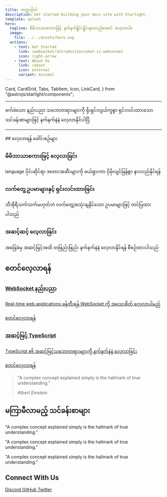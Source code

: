 ```yaml
---
title: တက္ကသိုလ်
description: Get started building your docs site with Starlight.
template: splash
hero:
  tagline: မိမိဘာသာစကားဖြင့် နက်နက်ရှိုင်းရှိုင်းနားလည်အောင် လေ့လာပါ။
  image:
    file: ../../assets/hero.svg
  actions:
    - text: Get Started
      link: /websocket/introduction/what-is-websocket
      icon: right-arrow
    - text: About Us
      link: /about
      icon: external
      variant: minimal
---
```


  Card,
  CardGrid,
  Tabs,
  TabItem,
  Icon,
  LinkCard,
} from "@astrojs/starlight/components";

<hr/>
<section class="intro-section">

  <p>
    ခက်ခဲသော နည်းပညာ သဘောတရားများကို ရိုးရှင်းလွယ်ကူစွာ ရှင်းလင်းထားသော သင်ခန်းစာများဖြင့်
    နက်နက်နဲနဲ လေ့လာနိုင်ပါပြီ
  </p>
</section>
<hr/ >
## လေ့လာရန် ခေါင်းစဉ်များ

<CardGrid className="concepts-grid">
  <LinkCard
    title="WebSocket နည်းပညာ"
    description="Real-time communication အတွက် WebSocket နည်းပညာကို အခြေခံမှ အဆင့်မြင့်သဘောတရားများအထိ လေ့လာမည်။"
    href="/websocket/introduction/what-is-websocket"
    icon="rocket"
  />
  <LinkCard
    title="Advanced TypeScript"
    description="TypeScript ၏ အဆင့်မြင့်သဘောတရားများကို နက်နက်နဲနဲ လေ့လာခြင်း"
    href="/advanced-typescript/why-is-advanced-ts-needed/why-advanced-typescript"
    icon="puzzle"
  />
  <LinkCard
    title="JavaScript အခြေခံများ"
    description="JavaScript ၏ မရှိမဖြစ် အခြေခံအသိပညာများနှင့် အသုံးပြုပုံများ"
    href="#"
    icon="document"
  />
  <LinkCard
    title="Frontend Frameworks"
    description="React, Angular, Vue စသော frameworks များ အကြောင်းနှင့် အသုံးပြုပုံများ"
    href="#"
    icon="open-book"
  />
</CardGrid>

<section class="key-features">
  <div class="feature">
    <div class="feature-icon">
      <Icon name="open-book" size="1.8rem" />
    </div>
    <div class="feature-content">
      <h3>မိမိဘာသာစကားဖြင့် လေ့လာခြင်း</h3>
      <p>
        language ပိုင်းဆိုင်ရာ အတားအဆီးများကို ဖယ်ရှားကာ ပိုမိုလျင်မြန်စွာ
        နားလည်နိုင်ရန်
      </p>
    </div>
  </div>
  <div class="feature">
    <div class="feature-icon">
      <Icon name="setting" size="1.8rem" />
    </div>
    <div class="feature-content">
      <h3>လက်တွေ့ ဥပမာများနှင့် ရှင်းလင်းထားခြင်း</h3>
      <p>
        သီအိုရီသက်သက်မဟုတ်ဘဲ လက်တွေ့အသုံးချနိုင်သော ဥပမာများဖြင့် တင်ပြထားပါသည်
      </p>
    </div>
  </div>
  <div class="feature">
    <div class="feature-icon">
      <Icon name="pencil" size="1.8rem" />
    </div>
    <div class="feature-content">
      <h3>အဆင့်ဆင့် လေ့လာခြင်း</h3>
      <p>
        အခြေခံမှ အဆင့်မြင့်အထိ တဖြည်းဖြည်း နက်နက်နဲနဲ လေ့လာနိုင်ရန်
        စီစဉ်ထားပါသည်
      </p>
    </div>
  </div>
</section>

## စတင်လေ့လာရန်

<div class="study-paths">
  <a href="/websocket/introduction/what-is-websocket" class="path-card block beginner">
    <h3><Icon name="star" size="1.2em" /> WebSocket နည်းပညာ</h3>
    <p>Real-time web applications ဖန်တီးရန် WebSocket ကို အသေးစိတ် လေ့လာပါမည်</p>
    <div className='link-content'>
     <span>စတင်လေ့လာရန်</span><Icon name="right-arrow" size="1em" />
     </div>

  </a>

  <a href="/advanced-typescript/why-is-advanced-ts-needed/why-advanced-typescript" class="path-card block intermediate ">
    <h3><Icon name="document" size="1.2em" /> အဆင့်မြင့် TypeScript</h3>
    <p>TypeScript ၏ အဆင့်မြင့်သဘောတရားများကို နက်နက်နဲနဲ လေ့လာခြင်း</p>
    <div className='link-content'>
    <span>စတင်လေ့လာရန်</span><Icon name="right-arrow" size="1em" />
    </div>
  </a>
</div>

<section class="quote-section">
  <blockquote>
    <p>
      "A complex concept explained simply is the hallmark of true
      understanding."
    </p>
    <cite>Albert Einstein</cite>
  </blockquote>
</section>

<section class="upcoming-section">
  <h2>
    <Icon name="rocket" size="1.2em" /> <span>မကြာမီလာမည့် သင်ခန်းစာများ</span>
  </h2>
  <CardGrid class="upcoming-topics">
    <Card icon="star" title="HTML Forms">
      <p>"A complex concept explained simply is the hallmark of true
      understanding."</p>
    </Card>
    <Card icon="star" title="Javascript" >
    <p>"A complex concept explained simply is the hallmark of true
      understanding."</p>
      </Card>
    <Card icon="star" title="Advanced CSS" ><p>"A complex concept explained simply is the hallmark of true
      understanding."</p></Card>

  </CardGrid>
  
</section>

<section class="community-section">
  <h2>Connect With Us</h2>
  <div class="community-links">
    <a href="#" class="community-link">
      <Icon name="discord" size="1.5em" />
      <span>Discord</span>
    </a>
    <a href="#" class="community-link">
      <Icon name="github" size="1.5em" />
      <span>GitHub</span>
    </a>
    <a href="#" class="community-link">
      <Icon name="twitter" size="1.5em" />
      <span>Twitter</span>
    </a>
  </div>
</section>

<Analytics />
